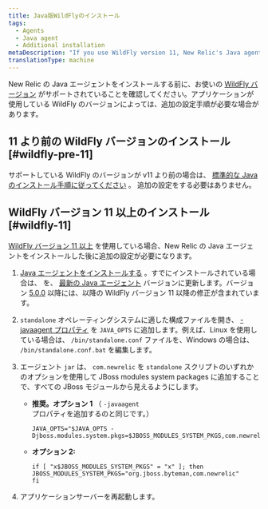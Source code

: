 ```yaml
---
title: Java版WildFlyのインストール
tags:
  - Agents
  - Java agent
  - Additional installation
metaDescription: "If you use WildFly version 11, New Relic's Java agent requires additional configuration after you install it."
translationType: machine
---
```


New Relic の Java エージェントをインストールする前に、お使いの [WildFly バージョン](/docs/agents/java-agent/getting-started/compatibility-requirements-java-agent#app-web-servers) がサポートされていることを確認してください。アプリケーションが使用している WildFly のバージョンによっては、追加の設定手順が必要な場合があります。

## 11 より前の WildFly バージョンのインストール [#wildfly-pre-11]

サポートしている WildFly のバージョンが v11 より前の場合は、 [標準的な Java のインストール手順に従ってください](/docs/agents/java-agent/installation/install-java-agent) 。 追加の設定をする必要はありません。

## WildFly バージョン 11 以上のインストール [#wildfly-11]

[WildFly バージョン 11 以上](http://wildfly.org/) を使用している場合、New Relic の Java エージェントをインストールした後に追加の設定が必要になります。

1. [Java エージェントをインストールする](/docs/agents/java-agent/installation/install-java-agent) 。すでにインストールされている場合は、 [](/docs/agents/java-agent/installation/update-java-agent#procedures)を、 [最新の Java エージェント](/docs/release-notes/agent-release-notes/java-release-notes) バージョンに更新します。バージョン [5.0.0](/docs/release-notes/agent-release-notes/java-release-notes/java-agent-500) 以降には、以降の WildFly バージョン 11 以降の修正が含まれています。

2. `standalone` オペレーティングシステムに適した構成ファイルを開き、 [-javaagent プロパティ](/docs/agents/java-agent/installation/install-java-agent) を `JAVA_OPTS` に追加します。例えば、Linux を使用している場合は、 `/bin/standalone.conf` ファイルを、Windows の場合は、 `/bin/standalone.conf.bat` を編集します。

3. エージェント `jar` は、 `com.newrelic` を `standalone` スクリプトのいずれかのオプションを使用して JBoss modules system packages に追加することで、すべての JBoss モジュールから見えるようにします。

   - **推奨。オプション 1** （ `-javaagent` プロパティを追加するのと同じです。）

     ```
     JAVA_OPTS="$JAVA_OPTS -Djboss.modules.system.pkgs=$JBOSS_MODULES_SYSTEM_PKGS,com.newrelic"
     ```

   - **オプション 2:**

     ```
     if [ "x$JBOSS_MODULES_SYSTEM_PKGS" = "x" ]; then
     JBOSS_MODULES_SYSTEM_PKGS="org.jboss.byteman,com.newrelic"
     fi
     ```

4. アプリケーションサーバーを再起動します。
